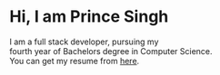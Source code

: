 # Hi, I am Prince Singh

I am a full stack developer, pursuing my<br />
fourth year of Bachelors degree in Computer Science.<br/>
You can get my resume from <a href="https://drive.google.com/file/d/1F9x-l9rwS73oWQwALfjygsJz_K8rdfQM/view?usp=sharing" target="_blank">here</a>.
